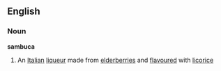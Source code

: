==English==
===Noun===
{{wikipedia}}
'''sambuca'''
#An [[Italian]] [[liqueur]] made from [[elderberries]] and [[flavour]]ed with [[licorice]]
